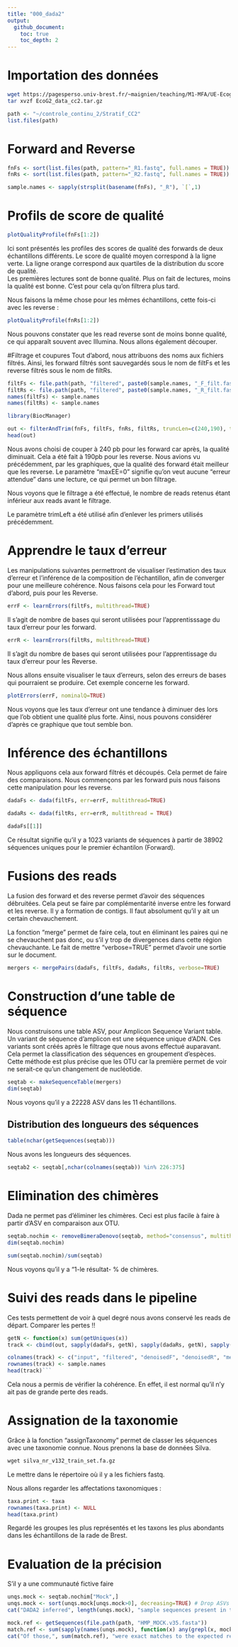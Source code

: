 ```yaml
---
title: "000_dada2"
output: 
  github_document:
    toc: true
    toc_depth: 2
---
```


# Importation des données

```bash
wget https://pagesperso.univ-brest.fr/~maignien/teaching/M1-MFA/UE-Ecogenomique2/EcoG2_data_cc2.tar.gz
tar xvzf EcoG2_data_cc2.tar.gz
```

```r
path <- "~/controle_continu_2/Stratif_CC2"
list.files(path)
```

# Forward and Reverse
```r
fnFs <- sort(list.files(path, pattern="_R1.fastq", full.names = TRUE))
fnRs <- sort(list.files(path, pattern="_R2.fastq", full.names = TRUE))

sample.names <- sapply(strsplit(basename(fnFs), "_R"), `[`,1)
```



# Profils de score de qualité 
```r
plotQualityProfile(fnFs[1:2])
```

Ici sont présentés les profiles des scores de qualité des forwards de deux échantillons différents. Le score de qualité moyen correspond à la ligne verte. La ligne orange correspond aux quartiles de la distribution du score de qualité.  
Les premières lectures sont de bonne qualité. Plus on fait de lectures, moins la qualité est bonne. C'est pour cela qu'on filtrera plus tard. 

Nous faisons la même chose pour les mêmes échantillons, cette fois-ci avec les reverse : 

```r
plotQualityProfile(fnRs[1:2])
```

Nous pouvons constater que les read reverse sont de moins bonne qualité, ce qui apparaît souvent avec Illumina. Nous allons également découper. 


#Filtrage et coupures
Tout d'abord, nous attribuons des noms aux fichiers filtrés. Ainsi, les forward filtrés sont sauvegardés sous le nom de filtFs et les reverse filtrés sous le nom de filtRs.

```r
filtFs <- file.path(path, "filtered", paste0(sample.names, "_F_filt.fastq.gz"))
filtRs <- file.path(path, "filtered", paste0(sample.names, "_R_filt.fastq.gz"))
names(filtFs) <- sample.names
names(filtRs) <- sample.names
```

```r
library(BiocManager)
```



```r
out <- filterAndTrim(fnFs, filtFs, fnRs, filtRs, truncLen=c(240,190), trimLeft=c(21,21), maxN=0, maxEE=c(2,2), truncQ=2, rm.phix=TRUE, compress=TRUE, multithread = TRUE)
head(out)
```

Nous avons choisi de couper à 240 pb pour les forward car après, la qualité diminuait. Cela a été fait à 190pb pour les reverse. 
Nous avions vu précédemment, par les graphiques, que la qualité des forward était meilleur que les reverse.
Le paramètre "maxEE=0" signifie qu'on veut aucune "erreur attendue" dans une lecture, ce qui permet un bon filtrage. 

Nous voyons que le filtrage a été effectué, le nombre de reads retenus étant inférieur aux reads avant le filtrage. 

Le paramètre trimLeft a été utilisé afin d'enlever les primers utilisés précédemment. 


# Apprendre le taux d'erreur
Les manipulations suivantes permettront de visualiser l'estimation des taux d'erreur et l'inférence de la composition de l'échantillon, afin de converger pour une meilleure cohérence. Nous faisons cela pour les Forward tout d'abord, puis pour les Reverse.

```r
errF <- learnErrors(filtFs, multithread=TRUE)
```
Il s'agit de nombre de bases qui seront utilisées pour l'apprentisssage du taux d'erreur pour les forward.

```r
errR <- learnErrors(filtRs, multithread=TRUE)
```
Il s'agit du nombre de bases qui seront utilisées pour l'apprentissage du taux d'erreur pour les Reverse.

Nous allons ensuite visualiser le taux d'erreurs, selon des erreurs de bases qui pourraient se produire. Cet exemple concerne les forward.
```r
plotErrors(errF, nominalQ=TRUE)
```


Nous voyons que les taux d'erreur ont une tendance à diminuer des lors que l'ob obtient une qualité plus forte. Ainsi, nous pouvons considérer d'après ce graphique que tout semble bon. 

 
# Inférence des échantillons
Nous appliquons cela aux forward filtrés et découpés. Cela permet de faire des comparaisons. Nous commençons par les forward puis nous faisons cette manipulation pour les reverse.

```r
dadaFs <- dada(filtFs, err=errF, multithread=TRUE)
```


```r
dadaRs <- dada(filtRs, err=errR, multithread = TRUE)
```


```r
dadaFs[[1]]
```

Ce résultat signifie qu'il y a 1023 variants de séquences à partir de 38902 séquences uniques pour le premier échantilon (Forward).



# Fusions des reads
La fusion des forward et des reverse permet d'avoir des séquences débruitées. Cela peut se faire par complémentarité inverse entre les forward et les reverse. Il y a formation de contigs. Il faut absolument qu'il y ait un certain chevauchement. 

La fonction "merge" permet de faire cela, tout en éliminant les paires qui ne se chevauchent pas donc, ou s'il y  trop de divergences dans cette région chevauchante. 
Le fait de mettre "verbose=TRUE" permet d'avoir une sortie sur le document. 

```r
mergers <- mergePairs(dadaFs, filtFs, dadaRs, filtRs, verbose=TRUE)
```


# Construction d'une table de séquence
Nous construisons une table ASV, pour Amplicon Sequence Variant table. 
Un variant de séquence d'amplicon est une séquence unique d'ADN. Ces variants sont créés après le filtrage que nous avons effectué auparavant. Cela permet la classification des séquences en groupement d'espèces. Cette méthode est plus précise que les OTU car la première permet de voir ne serait-ce qu'un changement de nucléotide. 

```r
seqtab <- makeSequenceTable(mergers)
dim(seqtab)
```

Nous voyons qu'il y a 22228 ASV dans les 11 échantillons. 

## Distribution des longueurs des séquences
```r
table(nchar(getSequences(seqtab)))
```
Nous avons les longueurs des séquences. 

```r
seqtab2 <- seqtab[,nchar(colnames(seqtab)) %in% 226:375]
```


# Elimination des chimères
Dada ne permet pas d'éliminer les chimères. Ceci est plus facile à faire à partir d'ASV en comparaison aux OTU. 

```r
seqtab.nochim <- removeBimeraDenovo(seqtab, method="consensus", multithread=TRUE, verbose=TRUE)
dim(seqtab.nochim)
```

```r
sum(seqtab.nochim)/sum(seqtab)
```


Nous voyons qu'il y a "1-le résultat- % de chimères. 


# Suivi des reads dans le pipeline
Ces tests permettent de voir à quel degré nous avons conservé les reads de départ. Comparer les pertes !!

```r
getN <- function(x) sum(getUniques(x))
track <- cbind(out, sapply(dadaFs, getN), sapply(dadaRs, getN), sapply(mergers, getN), rowSums(seqtab.nochim))

colnames(track) <- c("input", "filtered", "denoisedF", "denoisedR", "merged", "nonchim")
rownames(track) <- sample.names
head(track)```
```


Cela nous a permis de vérifier la cohérence. En effet, il est normal qu'il n'y ait pas de grande perte des reads. 


# Assignation de la taxonomie
Grâce à la fonction "assignTaxonomy" permet de classer les séquences avec une taxonomie connue. Nous prenons la base de données Silva. 

```r
wget silva_nr_v132_train_set.fa.gz
```
Le mettre dans le répertoire où il y a les fichiers fastq. 


Nous allons regarder les affectations taxonomiques : 
```r
taxa.print <- taxa
rownames(taxa.print) <- NULL
head(taxa.print)
```

Regardé les groupes les plus représentés et les taxons les plus abondants dans les échantillons de la rade de Brest.



# Evaluation de la précision
S'il y a une communauté fictive faire

```r
unqs.mock <- seqtab.nochim["Mock",]
unqs.mock <- sort(unqs.mock[unqs.mock>0], decreasing=TRUE) # Drop ASVs absent in the Mock
cat("DADA2 inferred", length(unqs.mock), "sample sequences present in the Mock community.\n")
```

```r
mock.ref <- getSequences(file.path(path, "HMP_MOCK.v35.fasta"))
match.ref <- sum(sapply(names(unqs.mock), function(x) any(grepl(x, mock.ref))))
cat("Of those,", sum(match.ref), "were exact matches to the expected reference sequences.\n")
```






